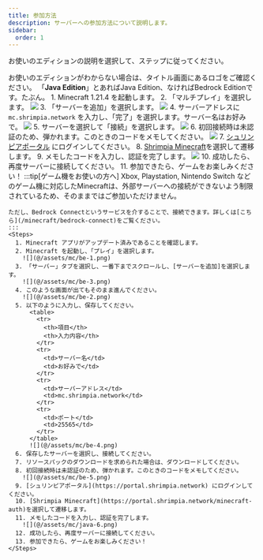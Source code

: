 ```yaml
---
title: 参加方法
description: サーバーへの参加方法について説明します。
sidebar:
  order: 1
---
```


お使いのエディションの説明を選択して、ステップに従ってください。

お使いのエディションがわからない場合は、タイトル画面にあるロゴをご確認ください。
「**Java Edition**」とあればJava Edition、なければBedrock Editionです。たぶん。
<Tabs>
  <TabItem label="Java">
    <Steps>
      1. Minecraft 1.21.4 を起動します。
      2. 「マルチプレイ」を選択します。
        ![](@/assets/mc/java-1.png)
      3. 「サーバーを追加」を選択します。
        ![](@/assets/mc/java-2.png)
      4. サーバーアドレスに `mc.shrimpia.network` を入力し、「完了」を選択します。サーバー名はお好みで。
        ![](@/assets/mc/java-3.png)
      5. サーバーを選択して「接続」を選択します。
        ![](@/assets/mc/java-4.png)
      6. 初回接続時は未認証のため、弾かれます。このときのコードをメモしてください。
        ![](@/assets/mc/java-5.png)
      7. [シュリンピアポータル](https://portal.shrimpia.network) にログインしてください。
      8. [Shrimpia Minecraft](https://portal.shrimpia.network/minecraft-auth)を選択して遷移します。
      9. メモしたコードを入力し、認証を完了します。
        ![](@/assets/mc/java-6.png)
      10. 成功したら、再度サーバーに接続してください。
      11. 参加できたら、ゲームをお楽しみください！
    </Steps>
  </TabItem>
  <TabItem label="Bedrock">
    :::tip[ゲーム機をお使いの方へ]
    Xbox, Playstation, Nintendo Switch などのゲーム機に対応したMinecraftは、外部サーバーへの接続ができないよう制限されているため、そのままではご参加いただけません。

    ただし、Bedrock Connectというサービスを介することで、接続できます。詳しくは[こちら](/minecraft/bedrock-connect)をご覧ください。
    :::
    <Steps>
      1. Minecraft アプリがアップデート済みであることを確認します。
      2. Minecraft を起動し、「プレイ」を選択します。
        ![](@/assets/mc/be-1.png)
      3. 「サーバー」タブを選択し、一番下までスクロールし、[サーバーを追加]を選択します。
        ![](@/assets/mc/be-3.png)
      4. このような画面が出てもそのまま進んでください。
        ![](@/assets/mc/be-2.png)
      5. 以下のように入力し、保存してください。
          <table>
            <tr>
              <th>項目</th>
              <th>入力内容</th>
            </tr>
            <tr>
              <td>サーバー名</td>
              <td>お好みで</td>
            </tr>
            <tr>
              <td>サーバーアドレス</td>
              <td>mc.shrimpia.network</td>
            </tr>
            <tr>
              <td>ポート</td>
              <td>25565</td>
            </tr>
          </table>
          ![](@/assets/mc/be-4.png)
      6. 保存したサーバーを選択し、接続してください。
      7. リソースパックのダウンロードを求められた場合は、ダウンロードしてください。
      8. 初回接続時は未認証のため、弾かれます。このときのコードをメモしてください。
        ![](@/assets/mc/be-5.png)
      9. [シュリンピアポータル](https://portal.shrimpia.network) にログインしてください。
      10. [Shrimpia Minecraft](https://portal.shrimpia.network/minecraft-auth)を選択して遷移します。
      11. メモしたコードを入力し、認証を完了します。
        ![](@/assets/mc/java-6.png)
      12. 成功したら、再度サーバーに接続してください。
      13. 参加できたら、ゲームをお楽しみください！
    </Steps>
  </TabItem>
</Tabs>